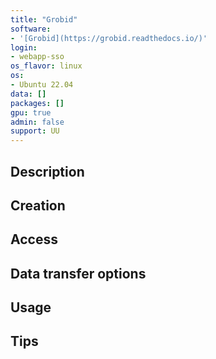 ```yaml
--- 
title: "Grobid"
software:
- '[Grobid](https://grobid.readthedocs.io/)'
login:
- webapp-sso
os_flavor: linux
os:
- Ubuntu 22.04
data: []
packages: []
gpu: true
admin: false
support: UU
---
```


## Description

## Creation

## Access

## Data transfer options

## Usage

## Tips


